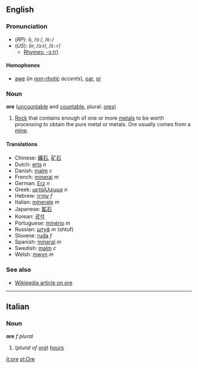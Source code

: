 ==English==
===Pronunciation===
*(''RP''): ô, /ɔː/, /<tt>O:</tt>/
*(''US''): ôr, /ɔːr/, /<tt>O:r</tt>/
**[[rhymes:English:-ɔː(r)|Rhymes: -ɔː(r)]]

====Homophones====
*[[awe]] (''in [[non-rhotic]] accents''), [[oar]], [[or]]

===Noun===
'''ore''' ([[uncountable]] and [[countable]], plural: [[ores]])

#[[Rock]] that contains enough of one or more [[metal]]s to be worth processing to obtain the pure metal or metals. Ore usually comes from a [[mine]].

====Translations====
*Chinese: [[礦石]], [[矿石]]
*Dutch: [[erts]] ''n''
*Danish: [[malm]] ''c''
*French: [[minerai]] ''m''
*German: [[Erz]] ''n''
*Greek: [[μετάλλευμα]] ''n''
*Hebrew: [[עפרה|עַפְרָה]] ''f''
*Italian: [[minerale]] ''m''
*Japanese: [[鉱石]]
*Korean: [[광석]]
*Portuguese: [[minério]] ''m''
*Russian: [[штуф]] ''m'' (shtuf)
*Slovene: [[ruda]] ''f''
*Spanish: [[mineral]] ''m''
*Swedish: [[malm]] ''c''
*Welsh: [[mwyn]] ''m''

===See also===
*[[w:Ore|Wikipedia article on ore]]

----

==Italian==
===Noun===
'''ore''' ''f plural''

# (''plural of [[ora]]'') [[hours]]

[[it:ore]]
[[pl:Ore]]